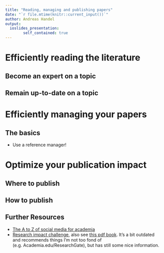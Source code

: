 ```yaml
---
title: "Reading, managing and publishing papers"
date: "`r file.mtime(knitr::current_input())`"
author: Andreas Handel
output: 
  ioslides_presentation:
        self_contained: true
---
```


# Efficiently reading the literature

## Become an expert on a topic

## Remain up-to-date on a topic


# Efficiently managing your papers

## The basics
* Use a reference manager!


## 


# Optimize your publication impact


## Where to publish


## How to publish


## 


## Further Resources
* [The A to Z of social media for academia](https://www.timeshighereducation.com/a-z-social-media)
* [Research impact challenge](https://blog.impactstory.org/impact-challenge-day-1-academia-edu/), also see [this pdf book](http://blog.impactstory.org/wp-content/uploads/2015/01/impact_challenge_ebook_links.pdf). It's a bit outdated and recommends things I'm not too fond of (e.g. Academia.edu/ResearchGate), but has still some nice information.




